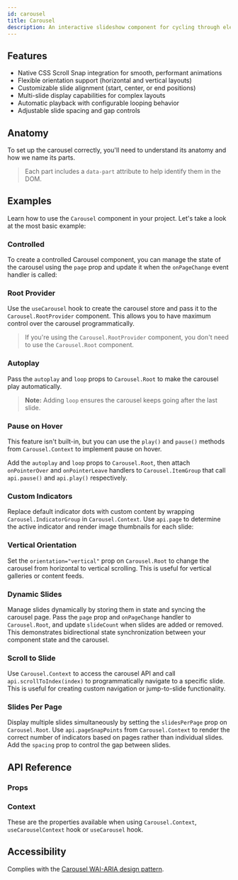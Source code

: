 ```yaml
---
id: carousel
title: Carousel
description: An interactive slideshow component for cycling through elements.
---
```


<ComponentPreview id="Carousel" />

## Features

- Native CSS Scroll Snap integration for smooth, performant animations
- Flexible orientation support (horizontal and vertical layouts)
- Customizable slide alignment (start, center, or end positions)
- Multi-slide display capabilities for complex layouts
- Automatic playback with configurable looping behavior
- Adjustable slide spacing and gap controls

## Anatomy

To set up the carousel correctly, you'll need to understand its anatomy and how we name its parts.

> Each part includes a `data-part` attribute to help identify them in the DOM.

<Anatomy id="carousel" />

## Examples

Learn how to use the `Carousel` component in your project. Let's take a look at the most basic example:

<Example id="basic" />

### Controlled

To create a controlled Carousel component, you can manage the state of the carousel using the `page` prop and update it
when the `onPageChange` event handler is called:

<Example id="controlled" />

### Root Provider

Use the `useCarousel` hook to create the carousel store and pass it to the `Carousel.RootProvider` component. This
allows you to have maximum control over the carousel programmatically.

<Example id="root-provider" />

> If you're using the `Carousel.RootProvider` component, you don't need to use the `Carousel.Root` component.

### Autoplay

Pass the `autoplay` and `loop` props to `Carousel.Root` to make the carousel play automatically.

> **Note:** Adding `loop` ensures the carousel keeps going after the last slide.

<Example id="autoplay" />

### Pause on Hover

This feature isn't built-in, but you can use the `play()` and `pause()` methods from `Carousel.Context` to implement
pause on hover.

Add the `autoplay` and `loop` props to `Carousel.Root`, then attach `onPointerOver` and `onPointerLeave` handlers to
`Carousel.ItemGroup` that call `api.pause()` and `api.play()` respectively.

<Example id="pause-on-hover" />

### Custom Indicators

Replace default indicator dots with custom content by wrapping `Carousel.IndicatorGroup` in `Carousel.Context`. Use
`api.page` to determine the active indicator and render image thumbnails for each slide:

<Example id="custom-indicator" />

### Vertical Orientation

Set the `orientation="vertical"` prop on `Carousel.Root` to change the carousel from horizontal to vertical scrolling.
This is useful for vertical galleries or content feeds.

<Example id="vertical" />

### Dynamic Slides

Manage slides dynamically by storing them in state and syncing the carousel page. Pass the `page` prop and
`onPageChange` handler to `Carousel.Root`, and update `slideCount` when slides are added or removed. This demonstrates
bidirectional state synchronization between your component state and the carousel.

<Example id="dynamic-slides" />

### Scroll to Slide

Use `Carousel.Context` to access the carousel API and call `api.scrollToIndex(index)` to programmatically navigate to a
specific slide. This is useful for creating custom navigation or jump-to-slide functionality.

<Example id="scroll-to" />

### Slides Per Page

Display multiple slides simultaneously by setting the `slidesPerPage` prop on `Carousel.Root`. Use `api.pageSnapPoints`
from `Carousel.Context` to render the correct number of indicators based on pages rather than individual slides. Add the
`spacing` prop to control the gap between slides.

<Example id="slides-per-page" />

## API Reference

### Props

<ComponentTypes id="carousel" />

### Context

These are the properties available when using `Carousel.Context`, `useCarouselContext` hook or `useCarousel` hook.

<ContextType id="carousel" />

## Accessibility

Complies with the [Carousel WAI-ARIA design pattern](https://www.w3.org/WAI/ARIA/apg/patterns/carousel/).
